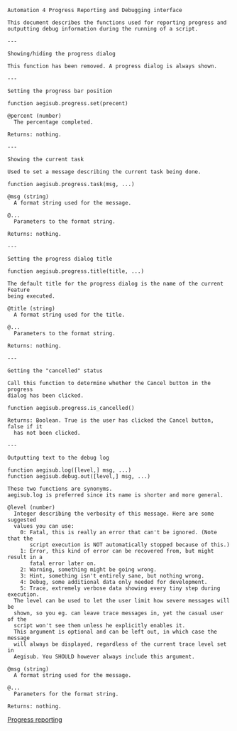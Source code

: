 {{todo|Wikify this}}

<pre>Automation 4 Progress Reporting and Debugging interface

This document describes the functions used for reporting progress and
outputting debug information during the running of a script.

---

Showing/hiding the progress dialog

This function has been removed. A progress dialog is always shown.

---

Setting the progress bar position

function aegisub.progress.set(precent)

@percent (number)
  The percentage completed.

Returns: nothing.

---

Showing the current task

Used to set a message describing the current task being done.

function aegisub.progress.task(msg, ...)

@msg (string)
  A format string used for the message.

@...
  Parameters to the format string.

Returns: nothing.

---

Setting the progress dialog title

function aegisub.progress.title(title, ...)

The default title for the progress dialog is the name of the current Feature
being executed.

@title (string)
  A format string used for the title.

@...
  Parameters to the format string.

Returns: nothing.

---

Getting the "cancelled" status

Call this function to determine whether the Cancel button in the progress
dialog has been clicked.

function aegisub.progress.is_cancelled()

Returns: Boolean. True is the user has clicked the Cancel button, false if it
  has not been clicked.

---

Outputting text to the debug log

function aegisub.log([level,] msg, ...)
function aegisub.debug.out([level,] msg, ...)

These two functions are synonyms.
aegisub.log is preferred since its name is shorter and more general.

@level (number)
  Integer describing the verbosity of this message. Here are some suggested
  values you can use:
    0: Fatal, this is really an error that can't be ignored. (Note that the
       script execution is NOT automatically stopped because of this.)
    1: Error, this kind of error can be recovered from, but might result in a
       fatal error later on.
    2: Warning, something might be going wrong.
    3: Hint, something isn't entirely sane, but nothing wrong.
    4: Debug, some additional data only needed for development.
    5: Trace, extremely verbose data showing every tiny step during execution.
  The level can be used to let the user limit how severe messages will be
  shown, so you eg. can leave trace messages in, yet the casual user of the
  script won't see them unless he explicitly enables it.
  This argument is optional and can be left out, in which case the message
  will always be displayed, regardless of the current trace level set in
  Aegisub. You SHOULD however always include this argument.

@msg (string)
  A format string used for the message.

@...
  Parameters for the format string.

Returns: nothing.</pre>

[[Category:Lua Reference|Progress reporting]]